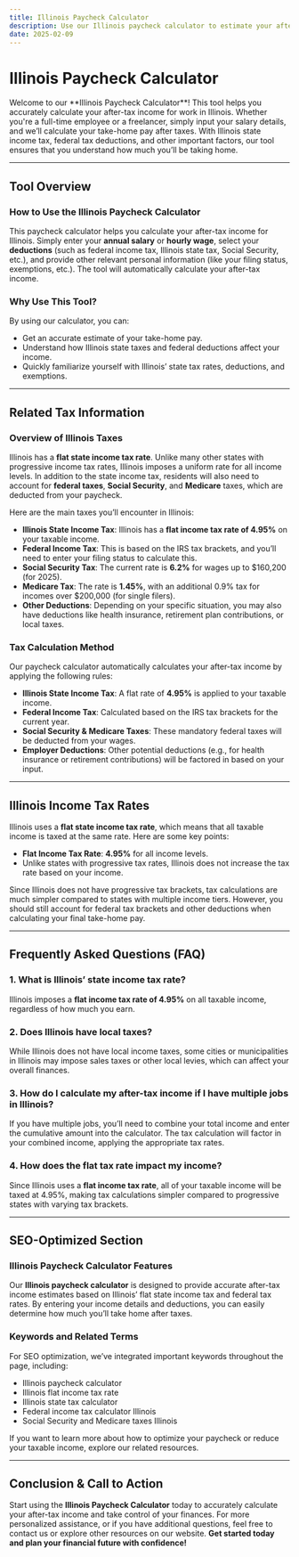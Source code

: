 ```yaml
---
title: Illinois Paycheck Calculator
description: Use our Illinois paycheck calculator to estimate your after-tax income. Learn about Illinois state taxes, federal deductions, and how they impact your take-home pay.
date: 2025-02-09
---
```



<h1 className="text-2xl md:text-3xl font-bold text-gray-800 mb- mt-3 text-center">Illinois Paycheck Calculator</h1>

<div className="my-3 prose prose-blue max-w-none bg-gray-100 px-4 py-2 rounded-lg">
    <p className="text-gray-600">
    Welcome to our **Illinois Paycheck Calculator**! This tool helps you accurately calculate your after-tax income for work in Illinois. Whether you're a full-time employee or a freelancer, simply input your salary details, and we’ll calculate your take-home pay after taxes. With Illinois state income tax, federal tax deductions, and other important factors, our tool ensures that you understand how much you’ll be taking home.
    </p>
</div>

<PaycheckCalculator stateTaxRate={0.0495} />

---

## Tool Overview

### **How to Use the Illinois Paycheck Calculator**

This paycheck calculator helps you calculate your after-tax income for Illinois. Simply enter your **annual salary** or **hourly wage**, select your **deductions** (such as federal income tax, Illinois state tax, Social Security, etc.), and provide other relevant personal information (like your filing status, exemptions, etc.). The tool will automatically calculate your after-tax income.

### **Why Use This Tool?**

By using our calculator, you can:
- Get an accurate estimate of your take-home pay.
- Understand how Illinois state taxes and federal deductions affect your income.
- Quickly familiarize yourself with Illinois’ state tax rates, deductions, and exemptions.

---

## Related Tax Information

### **Overview of Illinois Taxes**

Illinois has a **flat state income tax rate**. Unlike many other states with progressive income tax rates, Illinois imposes a uniform rate for all income levels. In addition to the state income tax, residents will also need to account for **federal taxes**, **Social Security**, and **Medicare** taxes, which are deducted from your paycheck.

Here are the main taxes you’ll encounter in Illinois:
- **Illinois State Income Tax**: Illinois has a **flat income tax rate of 4.95%** on your taxable income.
- **Federal Income Tax**: This is based on the IRS tax brackets, and you’ll need to enter your filing status to calculate this.
- **Social Security Tax**: The current rate is **6.2%** for wages up to $160,200 (for 2025).
- **Medicare Tax**: The rate is **1.45%**, with an additional 0.9% tax for incomes over $200,000 (for single filers).
- **Other Deductions**: Depending on your specific situation, you may also have deductions like health insurance, retirement plan contributions, or local taxes.

### **Tax Calculation Method**

Our paycheck calculator automatically calculates your after-tax income by applying the following rules:
- **Illinois State Income Tax**: A flat rate of **4.95%** is applied to your taxable income.
- **Federal Income Tax**: Calculated based on the IRS tax brackets for the current year.
- **Social Security & Medicare Taxes**: These mandatory federal taxes will be deducted from your wages.
- **Employer Deductions**: Other potential deductions (e.g., for health insurance or retirement contributions) will be factored in based on your input.

---

## Illinois Income Tax Rates

Illinois uses a **flat state income tax rate**, which means that all taxable income is taxed at the same rate. Here are some key points:
- **Flat Income Tax Rate**: **4.95%** for all income levels.
- Unlike states with progressive tax rates, Illinois does not increase the tax rate based on your income.

Since Illinois does not have progressive tax brackets, tax calculations are much simpler compared to states with multiple income tiers. However, you should still account for federal tax brackets and other deductions when calculating your final take-home pay.

---

## Frequently Asked Questions (FAQ)

### **1. What is Illinois’ state income tax rate?**

Illinois imposes a **flat income tax rate of 4.95%** on all taxable income, regardless of how much you earn.

### **2. Does Illinois have local taxes?**

While Illinois does not have local income taxes, some cities or municipalities in Illinois may impose sales taxes or other local levies, which can affect your overall finances.

### **3. How do I calculate my after-tax income if I have multiple jobs in Illinois?**

If you have multiple jobs, you’ll need to combine your total income and enter the cumulative amount into the calculator. The tax calculation will factor in your combined income, applying the appropriate tax rates.

### **4. How does the flat tax rate impact my income?**

Since Illinois uses a **flat income tax rate**, all of your taxable income will be taxed at 4.95%, making tax calculations simpler compared to progressive states with varying tax brackets.

---

## SEO-Optimized Section

### **Illinois Paycheck Calculator Features**

Our **Illinois paycheck calculator** is designed to provide accurate after-tax income estimates based on Illinois’ flat state income tax and federal tax rates. By entering your income details and deductions, you can easily determine how much you’ll take home after taxes.

### **Keywords and Related Terms**

For SEO optimization, we’ve integrated important keywords throughout the page, including:
- Illinois paycheck calculator
- Illinois flat income tax rate
- Illinois state tax calculator
- Federal income tax calculator Illinois
- Social Security and Medicare taxes Illinois

If you want to learn more about how to optimize your paycheck or reduce your taxable income, explore our related resources.

---

## Conclusion & Call to Action

Start using the **Illinois Paycheck Calculator** today to accurately calculate your after-tax income and take control of your finances. For more personalized assistance, or if you have additional questions, feel free to contact us or explore other resources on our website. **Get started today and plan your financial future with confidence!**
